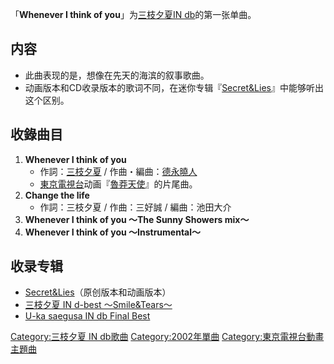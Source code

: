 {{Infobox Single 
| Name           = Whenever I think of you 
| Artist         = [[三枝夕夏IN_db|三枝夕夏IN db]] 
| Album          = [[Secret&Lies|Secret&Lies]]
| A-side         = Whenever I think of you 
| B-side         = Change the life
| Released       = 2002年6月12日  
| Format         = 
| Recorded       = 
| Genre          = [[J-POP|J-POP]]
| Length         = 
| Label          = [[GIZA_studio|GIZA studio]]
| Writer         = 
| Producer       = [[长户大幸|长户大幸]] 
| Certification  = 
| Chart position = *周间最高位41位（[[Oricon公信榜|Oricon]]） 
| Last single    = 
| This single    = '''Whenever I think of you''' <br />（2002年） 
| Next single    = [[It's_for_you|It's for you]]<br />（2002年） 
}}
「'''Whenever I think of you'''」为[[三枝夕夏IN_db|三枝夕夏IN db]]的第一张单曲。

== 内容 ==
*此曲表现的是，想像在先天的海滨的叙事歌曲。
*动画版本和CD收录版本的歌词不同，在迷你专辑『[[Secret&Lies|Secret&Lies]]』中能够听出这个区别。

== 收錄曲目 ==
#'''Whenever I think of you'''
#*作詞：[[三枝夕夏|三枝夕夏]] / 作曲・編曲：[[德永曉人|德永曉人]]
#*[[東京電視台|東京電視台]]动画『[[魯莽天使|魯莽天使]]』的片尾曲。
#'''Change the life'''
#*作詞：三枝夕夏 / 作曲：三好誠 / 編曲：池田大介
#'''Whenever I think of you 〜The Sunny Showers mix〜'''
#'''Whenever I think of you 〜Instrumental〜'''

== 收录专辑==
*[[Secret&Lies|Secret&Lies]]（原创版本和动画版本）
*[[三枝夕夏_IN_d-best_〜Smile&Tears〜|三枝夕夏 IN d-best 〜Smile&Tears〜]]
*[[U-ka_saegusa_IN_db_Final_Best|U-ka saegusa IN db Final Best]]

{{三枝夕夏 IN db}}

[[Category:三枝夕夏_IN_db歌曲|Category:三枝夕夏 IN db歌曲]]
[[Category:2002年單曲|Category:2002年單曲]]
[[Category:東京電視台動畫主題曲|Category:東京電視台動畫主題曲]]